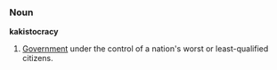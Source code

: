 === Noun ===

'''kakistocracy'''

#[[Government]] under the control of a nation's worst or least-qualified citizens.
